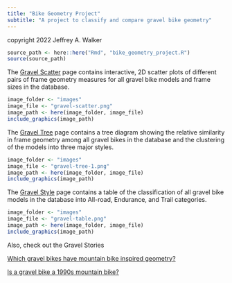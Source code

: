```yaml
---
title: "Bike Geometry Project"
subtitle: "A project to classify and compare gravel bike geometry"
---
```


copyright 2022 Jeffrey A. Walker

```r
source_path <- here::here("Rmd", "bike_geometry_project.R")
source(source_path)
```

The [Gravel Scatter](qmd/gravel_scatter.qmd) page contains interactive, 2D scatter plots of different pairs of frame geometry measures for all gravel bike models and frame sizes in the database.

```r
image_folder <- "images"
image_file <- "gravel-scatter.png"
image_path <- here(image_folder, image_file)
include_graphics(image_path)
```

The [Gravel Tree](qmd/gravel_tree.qmd) page contains a tree diagram showing the relative similarity in frame geometry among all gravel bikes in the database and the clustering of the models into three major styles.

```r
image_folder <- "images"
image_file <- "gravel-tree-1.png"
image_path <- here(image_folder, image_file)
include_graphics(image_path)
```

The [Gravel Style](qmd/gravel_class.qmd) page contains a table of the classification of all gravel bike models in the database into All-road, Endurance, and Trail categories.

```r
image_folder <- "images"
image_file <- "gravel-table.png"
image_path <- here(image_folder, image_file)
include_graphics(image_path)
```

Also, check out the Gravel Stories

[Which gravel bikes have mountain bike inspired geometry?](qmd/which_gravel_bikes_are_mtb_inspired.qmd)

[Is a gravel bike a 1990s mountain bike?](qmd/mtb_90s.qmd)

